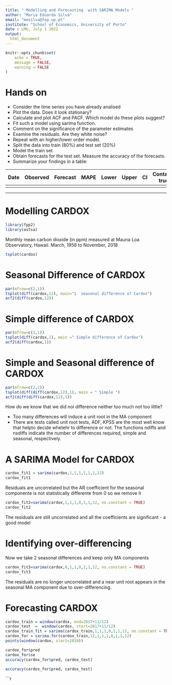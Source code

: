 ```yaml
---
title: " Modelling and Forecasting  with SARIMA Models "
author: "Maria Eduarda Silva"
email: "mesilva@fep.up.pt"
institute: "School of Economics, University of Porto"
date : LMU, July 1 2022
output:
  html_document
---
```


```r
knitr::opts_chunk$set(
	echo = TRUE,
	message = FALSE,
	warning = FALSE
)
```

# Hands on

* Consider the time series you have already analised
+ Plot the data. Does it look stationary?
+ Calculate and plot ACF and PACF. Which model do these plots suggest?
+ Fit such a model using sarima function.
+ Comment on the significance of the parameter estimates
+ Examine the residuals. Are they white noise?
+ Repeat with an higher/lower order model.
+ Split the data into train (80%) and test set (20%)
+ Model the train set
+ Obtain forecasts for the test set. Measure the accuracy of the forecasts. 
+ Summarize your findings in a table:


| Date | Observed | Forecast | MAPE | Lower | Upper |  CI | Contains true |
|:----:|:--------:|:--------:|:----:|:-----:|:-----:|:---:|:-------------:|
| |  |  | |  |  |  |  |
--------------------------


# Modelling CARDOX 

```r
library(fpp2)
library(astsa)
```

Monthly mean carbon dioxide (in ppm) measured at Mauna Loa Observatory, Hawaii. 
March, 1958 to November, 2018

```r
tsplot(cardox)
```


# Seasonal Difference of CARDOX
```r
par(mfrow=c(2,1))
tsplot(diff(cardox,12), main="1  seasonal difference of Cardox")
acf2(diff(cardox,12))
```

# Simple difference of CARDOX

```r
par(mfrow=c(2,1))
tsplot(diff(cardox,1), main =" Simple difference of Cardox")
acf2(diff(cardox,1))
```
 
# Simple and Seasonal difference of CARDOX

```r
par(mfrow=c(2,1))
tsplot(diff(diff(cardox,12),1), main = " Simple ")
acf2(diff(diff(cardox,12),1))
```
 
How do we know that we did noi difference neither too much not too little?

* Too many differences will induce a unit root in the MA component  
* There are tests called unit root tests, ADF, KPSS are the most well know that helpto decide whetehr to difference or not. The functions ndiffs and nsdiffs indicate the number of differences required, simple and seasonal, respectively. 

 
# A SARIMA Model for CARDOX
 
```r
cardox_fit1 = sarima(cardox,1,1,1,1,1,1,12)
cardox_fit1
```

Residuals are uncorrelated but the AR coefficient for the seasonal componente is not statistically differente from 0 so we remove it



```r
cardox_fit2=sarima(cardox,1,1,1,0,1,1,12, no.constant = TRUE)
cardox_fit2
```

The residuals are still uncorrelated and all the coefficients are significant - a good model

# Identifying over-differencing

Now we take 2 seasonal differences and keep only MA components

```r
cardox_fit3=sarima(cardox,0,1,1,0,2,1,12, no.constant = TRUE)
cardox_fit3
```

The residuals are no longer uncorrelated and a near unit root appears in the seasonal MA component due to over-differencing.

# Forecasting CARDOX

```r
cardox_train = window(cardox, end=2017+11/12)
cardox_test  =  window(cardox, start=2017+11/12)
cardox_train_fit = sarima(cardox_train,1,1,1,0,1,1,12, no.constant = TRUE)
cardox_for = sarima.for(cardox_train,12,1,1,1,0,1,1,12)
points(window(cardox, start=2010))
```

```r
cardox_for$pred
cardox_for$se
accuracy(cardox_for$pred, cardox_test)
```

```r
accuracy(cardox_for$pred, cardox_test)
```

```r